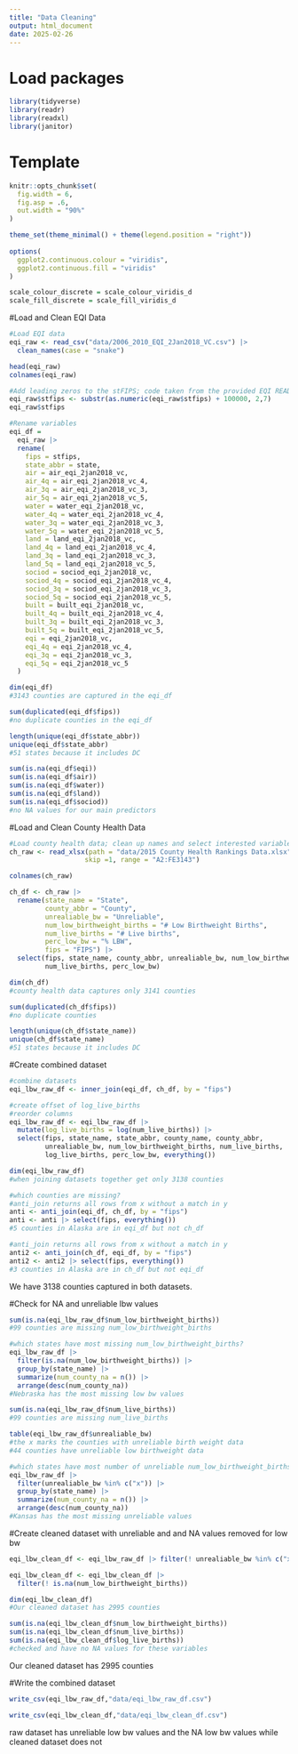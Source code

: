 ```yaml
---
title: "Data Cleaning"
output: html_document
date: 2025-02-26
---
```


# Load packages
```r
library(tidyverse)
library(readr)
library(readxl)
library(janitor)

```

# Template
```r
knitr::opts_chunk$set(
  fig.width = 6,
  fig.asp = .6,
  out.width = "90%"
)

theme_set(theme_minimal() + theme(legend.position = "right"))
 
options(
  ggplot2.continuous.colour = "viridis",
  ggplot2.continuous.fill = "viridis"
)

scale_colour_discrete = scale_colour_viridis_d
scale_fill_discrete = scale_fill_viridis_d
```

#Load and Clean EQI Data
```r
#Load EQI data
eqi_raw <- read_csv("data/2006_2010_EQI_2Jan2018_VC.csv") |> 
  clean_names(case = "snake")

head(eqi_raw)
colnames(eqi_raw)

#Add leading zeros to the stFIPS; code taken from the provided EQI README file 
eqi_raw$stfips <- substr(as.numeric(eqi_raw$stfips) + 100000, 2,7)
eqi_raw$stfips

#Rename variables
eqi_df =
  eqi_raw |> 
  rename(
    fips = stfips,
    state_abbr = state,
    air = air_eqi_2jan2018_vc,
    air_4q = air_eqi_2jan2018_vc_4,
    air_3q = air_eqi_2jan2018_vc_3,
    air_5q = air_eqi_2jan2018_vc_5,
    water = water_eqi_2jan2018_vc,
    water_4q = water_eqi_2jan2018_vc_4,
    water_3q = water_eqi_2jan2018_vc_3,
    water_5q = water_eqi_2jan2018_vc_5,
    land = land_eqi_2jan2018_vc,
    land_4q = land_eqi_2jan2018_vc_4,
    land_3q = land_eqi_2jan2018_vc_3,
    land_5q = land_eqi_2jan2018_vc_5,
    sociod = sociod_eqi_2jan2018_vc,
    sociod_4q = sociod_eqi_2jan2018_vc_4,
    sociod_3q = sociod_eqi_2jan2018_vc_3,
    sociod_5q = sociod_eqi_2jan2018_vc_5,
    built = built_eqi_2jan2018_vc,
    built_4q = built_eqi_2jan2018_vc_4,
    built_3q = built_eqi_2jan2018_vc_3,
    built_5q = built_eqi_2jan2018_vc_5,
    eqi = eqi_2jan2018_vc,
    eqi_4q = eqi_2jan2018_vc_4,
    eqi_3q = eqi_2jan2018_vc_3,
    eqi_5q = eqi_2jan2018_vc_5 
  )

dim(eqi_df)
#3143 counties are captured in the eqi_df

sum(duplicated(eqi_df$fips))
#no duplicate counties in the eqi_df

length(unique(eqi_df$state_abbr))
unique(eqi_df$state_abbr)
#51 states because it includes DC

sum(is.na(eqi_df$eqi))
sum(is.na(eqi_df$air))
sum(is.na(eqi_df$water))
sum(is.na(eqi_df$land))
sum(is.na(eqi_df$sociod))
#no NA values for our main predictors


```

#Load and Clean County Health Data
```r
#Load county health data; clean up names and select interested variables
ch_raw <- read_xlsx(path = "data/2015 County Health Rankings Data.xlsx", sheet = 4, 
                   skip =1, range = "A2:FE3143")

colnames(ch_raw)

ch_df <- ch_raw |> 
  rename(state_name = "State",
         county_abbr = "County",
         unrealiable_bw = "Unreliable",
         num_low_birthweight_births = "# Low Birthweight Births",
         num_live_births = "# Live births",
         perc_low_bw = "% LBW",
         fips = "FIPS") |> 
  select(fips, state_name, county_abbr, unrealiable_bw, num_low_birthweight_births, 
         num_live_births, perc_low_bw)

dim(ch_df)
#county health data captures only 3141 counties

sum(duplicated(ch_df$fips))
#no duplicate counties

length(unique(ch_df$state_name))
unique(ch_df$state_name)
#51 states because it includes DC

```

#Create combined dataset
```r
#combine datasets
eqi_lbw_raw_df <- inner_join(eqi_df, ch_df, by = "fips")

#create offset of log_live_births
#reorder columns
eqi_lbw_raw_df <- eqi_lbw_raw_df |> 
  mutate(log_live_births = log(num_live_births)) |> 
  select(fips, state_name, state_abbr, county_name, county_abbr, 
         unrealiable_bw, num_low_birthweight_births, num_live_births, 
         log_live_births, perc_low_bw, everything())

dim(eqi_lbw_raw_df)
#when joining datasets together get only 3138 counties

#which counties are missing?
#anti_join returns all rows from x without a match in y
anti <- anti_join(eqi_df, ch_df, by = "fips")
anti <- anti |> select(fips, everything())
#5 counties in Alaska are in eqi_df but not ch_df

#anti_join returns all rows from x without a match in y
anti2 <- anti_join(ch_df, eqi_df, by = "fips")
anti2 <- anti2 |> select(fips, everything())
#3 counties in Alaska are in ch_df but not eqi_df

```
We have 3138 counties captured in both datasets.

#Check for NA and unreliable lbw values
```r
sum(is.na(eqi_lbw_raw_df$num_low_birthweight_births))
#99 counties are missing num_low_birthweight_births

#which states have most missing num_low_birthweight_births?
eqi_lbw_raw_df |> 
  filter(is.na(num_low_birthweight_births)) |> 
  group_by(state_name) |> 
  summarize(num_county_na = n()) |> 
  arrange(desc(num_county_na))
#Nebraska has the most missing low bw values

sum(is.na(eqi_lbw_raw_df$num_live_births))
#99 counties are missing num_live_births

table(eqi_lbw_raw_df$unrealiable_bw)
#the x marks the counties with unreliable birth weight data
#44 counties have unreliable low birthweight data

#which states have most number of unreliable num_low_birthweight_births?
eqi_lbw_raw_df |> 
  filter(unrealiable_bw %in% c("x")) |> 
  group_by(state_name) |> 
  summarize(num_county_na = n()) |> 
  arrange(desc(num_county_na))
#Kansas has the most missing unreliable values

```

#Create cleaned dataset with unreliable and and NA values removed for low bw
```r
eqi_lbw_clean_df <- eqi_lbw_raw_df |> filter(! unrealiable_bw %in% c("x"))

eqi_lbw_clean_df <- eqi_lbw_clean_df |> 
  filter(! is.na(num_low_birthweight_births)) 

dim(eqi_lbw_clean_df)
#Our cleaned dataset has 2995 counties

sum(is.na(eqi_lbw_clean_df$num_low_birthweight_births))
sum(is.na(eqi_lbw_clean_df$num_live_births))
sum(is.na(eqi_lbw_clean_df$log_live_births))
#checked and have no NA values for these variables

```
Our cleaned dataset has 2995 counties

#Write the combined dataset
```r
write_csv(eqi_lbw_raw_df,"data/eqi_lbw_raw_df.csv")

write_csv(eqi_lbw_clean_df,"data/eqi_lbw_clean_df.csv")

```
raw dataset has unreliable low bw values and the NA low bw values while cleaned dataset does not
